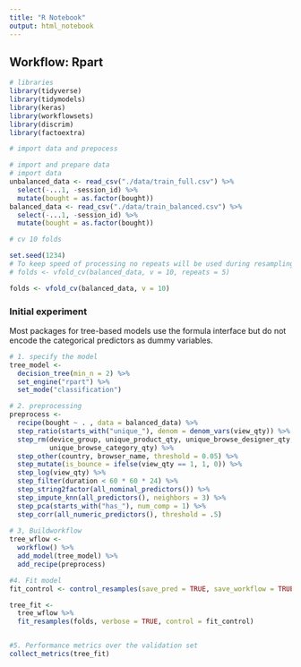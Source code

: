 ```yaml
---
title: "R Notebook"
output: html_notebook
---
```


## Workflow: Rpart

```r
# libraries
library(tidyverse)
library(tidymodels)
library(keras)
library(workflowsets)
library(discrim)
library(factoextra)

```

```r
# import data and prepocess

# import and prepare data
# import data
unbalanced_data <- read_csv("./data/train_full.csv") %>% 
  select(-...1, -session_id) %>% 
  mutate(bought = as.factor(bought))
balanced_data <- read_csv("./data/train_balanced.csv") %>% 
  select(-...1, -session_id) %>% 
  mutate(bought = as.factor(bought))

```

```r

# cv 10 folds

set.seed(1234)
# To keep speed of processing no repeats will be used during resampling
# folds <- vfold_cv(balanced_data, v = 10, repeats = 5)

folds <- vfold_cv(balanced_data, v = 10)


```

### Initial experiment

Most packages for tree-based models use the formula interface but do not encode the categorical predictors as dummy variables.

```r

# 1. specify the model
tree_model <- 
  decision_tree(min_n = 2) %>% 
  set_engine("rpart") %>% 
  set_mode("classification")

# 2. preprocessing 
preprocess <- 
  recipe(bought ~ . , data = balanced_data) %>%
  step_ratio(starts_with("unique_"), denom = denom_vars(view_qty)) %>% 
  step_rm(device_group, unique_product_qty, unique_browse_designer_qty, 
          unique_browse_category_qty) %>% 
  step_other(country, browser_name, threshold = 0.05) %>%
  step_mutate(is_bounce = ifelse(view_qty == 1, 1, 0)) %>%
  step_log(view_qty) %>%
  step_filter(duration < 60 * 60 * 24) %>%
  step_string2factor(all_nominal_predictors()) %>% 
  step_impute_knn(all_predictors(), neighbors = 3) %>%
  step_pca(starts_with("has_"), num_comp = 1) %>% 
  step_corr(all_numeric_predictors(), threshold = .5)
  
# 3, Buildworkflow
tree_wflow <- 
  workflow() %>% 
  add_model(tree_model) %>% 
  add_recipe(preprocess)

#4. Fit model
fit_control <- control_resamples(save_pred = TRUE, save_workflow = TRUE)

tree_fit <- 
  tree_wflow %>% 
  fit_resamples(folds, verbose = TRUE, control = fit_control)


#5. Performance metrics over the validation set
collect_metrics(tree_fit)

```